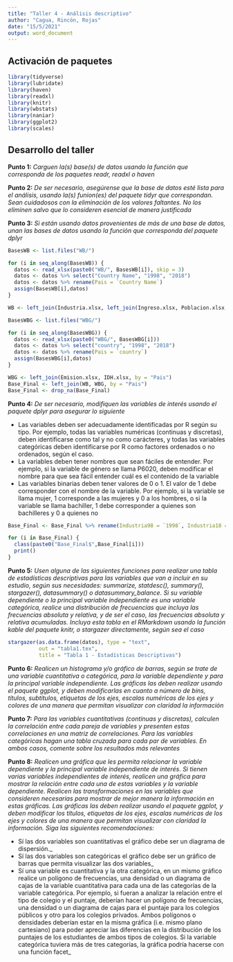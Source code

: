 ```yaml
---
title: "Taller 4 - Análisis descriptivo"
author: "Cagua, Rincón, Rojas"
date: "15/5/2021"
output: word_document
---
```



## **Activación de paquetes**

```r
library(tidyverse)
library(lubridate)
library(haven)
library(readxl)
library(knitr)
library(wbstats)
library(naniar)
library(ggplot2)
library(scales)
```

 
## **Desarrollo del taller**

**Punto 1:** _Carguen la(s) base(s) de datos usando la función que corresponda de los paquetes readr, readxl o haven_

**Punto 2:** _De ser necesario, asegúrense que la base de datos esté lista para el análisis, usando la(s) funion(es) del paquete tidyr que correspondan. Sean cuidadosos con la eliminación de los valores faltantes. No los eliminen salvo que lo consideren esencial de manera justificada_

**Punto 3:** _Si están usando datos provenientes de más de una base de datos, unan las bases de datos usando la función que corresponda del paquete dplyr_

```r
BasesWB <- list.files("WB/")

for (i in seq_along(BasesWB)) {
  datos <- read_xlsx(paste0("WB/", BasesWB[i]), skip = 3)
  datos <- datos %>% select("Country Name", "1998", "2018")
  datos <- datos %>% rename(Pais = `Country Name`)
  assign(BasesWB[i],datos)
}

WB <- left_join(Industria.xlsx, left_join(Ingreso.xlsx, Poblacion.xlsx, by = "Pais"), by = "Pais")

BasesWBG <- list.files("WBG/")

for (i in seq_along(BasesWBG)) {
  datos <- read_xlsx(paste0("WBG/", BasesWBG[i]))
  datos <- datos %>% select("country", "1998", "2018")
  datos <- datos %>% rename(Pais = `country`)
  assign(BasesWBG[i],datos)
}

WBG <- left_join(Emision.xlsx, IDH.xlsx, by = "Pais")
Base_Final <- left_join(WB, WBG, by = "Pais")
Base_Final <- drop_na(Base_Final)
```


**Punto 4:** _De ser necesario, modifiquen las variables de interés usando el paquete dplyr para asegurar lo siguiente_

  + Las variables deben ser adecuadamente identificadas por R según su tipo. Por ejemplo, todas las variables numéricas (continuas y discretas), deben identificarse como tal y no como carácteres, y todas las variables categóricas deben identificarse por R como factores ordenados o no ordenados, según el caso.
  + La variables deben tener nombres que sean fáciles de entender. Por ejemplo, si la variable de género se llama P6020, deben modificar el nombre para que sea fácil entender cuál es el contenido de la variable
  + Las variables binarias deben tener valores de 0 o 1. El valor de 1 debe corresponder con el nombre de la variable. Por ejemplo, si la variable se llama mujer, 1 corresponde a las mujeres y 0 a los hombres, o si la variable se llama bachiller, 1 debe corresponder a quienes son bachilleres y 0 a quienes no
 
```r
Base_Final <- Base_Final %>% rename(Industria98 = `1998`, Industria18 = `2018`, Ingreso98 = `1998.x.x`, Ingreso18 = `2018.x.x`, Poblacion98 = `1998.y.x`, Poblacion18 = `2018.y.x`, Emision98 = `1998.x.y`, Emision18 = `2018.x.y`, IDH98 = `1998.y.y`, IDH18 = `2018.y.y`)
```


```r
for (i in Base_Final) {
  class(paste0("Base_Final$",Base_Final[i]))
  print()
}
```


**Punto 5:** _Usen alguna de las siguientes funciones para realizar una tabla de estadísticas descriptivas para las variables que van a incluir en su estudio, según sus necesidades: summarize, statdesc(), summary(), stargazer(), datasummary() o datasummary_balance. Si su variable dependiente o la principal variable independiente es una variable categórica, realice una distribución de frecuencias que incluya las frecuencias absoluta y relativa, y de ser el caso, las frecuencias absoluta y relativa acumuladas. Incluya esta tabla en el RMarkdown usando la función kable del paquete knitr, o stargazer directamente, según sea el caso_

```r
stargazer(as.data.frame(datos), type = "text",
          out = "tabla1.tex",
          title = "Tabla 1 - Estadísticas Descriptivas")
```


**Punto 6:** _Realicen un histograma y/o gráfico de barras, según se trate de una variable cuantitativa o categórica, para la variable dependiente y para la principal variable independiente. Las gráficas las deben realizar usando el paquete ggplot, y deben modificarlas en cuanto a número de bins, títulos, subtítulos, etiquetas de los ejes, escalas numéricas de los ejes y colores de una manera que permitan visualizar con claridad la información_



**Punto 7:** _Para las variables cuantitativas (continuas y discretas), calculen la correlación entre cada pareja de variables y presenten estas correlaciones en una matriz de correlaciones. Para las variables categóricas hagan una tabla cruzada para cada par de variables. En ambos casos, comente sobre los resultados más relevantes_



**Punto 8:** _Realicen una gráfica que les permita relacionar la variable dependiente y la principal variable independiente de interés. Si tienen varias variables independientes de interés, realicen una gráfica para mostrar la relación entre cada una de estas variables y la variable dependiente. Realicen las transformaciones en las variables que consideren necesarias para mostrar de mejor manera la información en estas gráficas. Las gráficas las deben realizar usando el paquete ggplot, y deben modificar los títulos, etiquetas de los ejes, escalas numéricas de los ejes y colores de una manera que permitan visualizar con claridad la información. Siga las siguientes recomendaciones:_
 
  + Sí las dos variables son cuantitativas el gráfico debe ser un diagrama de dispersión._
  + Sí las dos variables son categóricas el gráfico debe ser un gráfico de barras que permita visualizar las dos variables_
  +  Sí una variable es cuantitativa y la otra categórica, en un mismo gráfico realice un polígono de frecuencias, una densidad o un diagrama de cajas de la variable cuantitativa para cada una de las categorías de la variable categórica. Por ejemplo, si fueran a analizar la relación entre el tipo de colegio y el puntaje, deberían hacer un polígono de frecuencias, una densidad o un diagrama de cajas para el puntaje para los colegios públicos y otro para los colegios privados. Ambos polígonos o densidades deberían estar en la misma gráfica (i.e. mismo plano cartesiano) para poder apreciar las diferencias en la distribución de los puntajes de los estudiantes de ambos tipos de colegios. Si la variable categórica tuviera más de tres categorías, la gráfica podría hacerse con una función facet_


